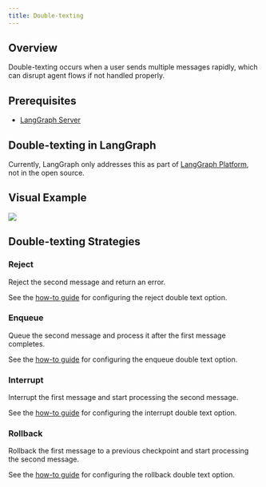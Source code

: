 ```yaml
---
title: Double-texting
---
```


## Overview

Double-texting occurs when a user sends multiple messages rapidly, which can disrupt agent flows if not handled properly.

## Prerequisites

* [LangGraph Server](/langgraph-platform/langgraph-server)

## Double-texting in LangGraph

Currently, LangGraph only addresses this as part of [LangGraph Platform](/langgraph-platform/index), not in the open source.

## Visual Example

![](/langgraph-platform/images/double-texting.png)

## Double-texting Strategies

### Reject

Reject the second message and return an error.

See the [how-to guide](/langgraph-platform/reject-concurrent) for configuring the reject double text option.

### Enqueue

Queue the second message and process it after the first message completes.

See the [how-to guide](/langgraph-platform/enqueue-concurrent) for configuring the enqueue double text option.

### Interrupt

Interrupt the first message and start processing the second message.

See the [how-to guide](/langgraph-platform/interrupt-concurrent) for configuring the interrupt double text option.

### Rollback

Rollback the first message to a previous checkpoint and start processing the second message.

See the [how-to guide](/langgraph-platform/rollback-concurrent) for configuring the rollback double text option.

